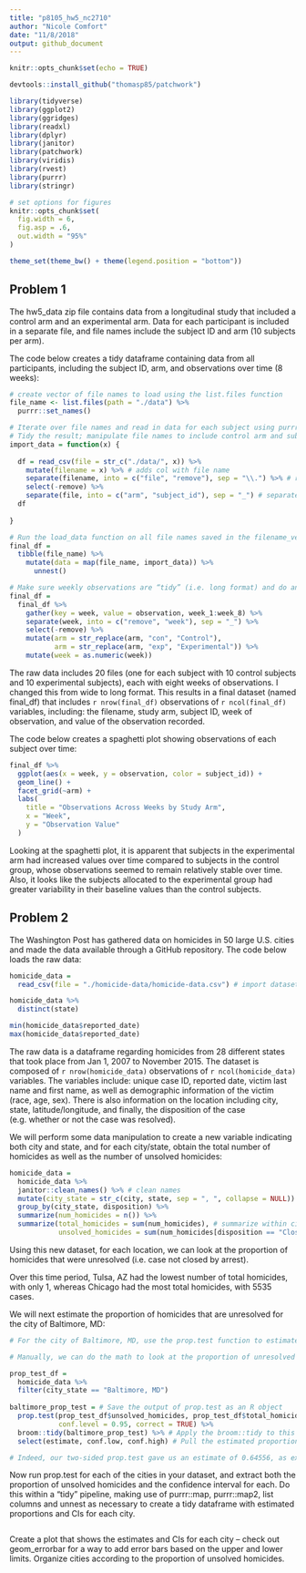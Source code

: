 ```yaml
---
title: "p8105_hw5_nc2710"
author: "Nicole Comfort"
date: "11/8/2018"
output: github_document
---
```


```r
knitr::opts_chunk$set(echo = TRUE)

devtools::install_github("thomasp85/patchwork")

library(tidyverse)
library(ggplot2)
library(ggridges)
library(readxl)
library(dplyr)
library(janitor)
library(patchwork)
library(viridis)
library(rvest)
library(purrr)
library(stringr) 

# set options for figures
knitr::opts_chunk$set(
  fig.width = 6,
  fig.asp = .6,
  out.width = "95%"
)

theme_set(theme_bw() + theme(legend.position = "bottom"))
```

## Problem 1 

The hw5_data zip file contains data from a longitudinal study that included a control arm and an experimental arm. Data for each participant is included in a separate file, and file names include the subject ID and arm (10 subjects per arm). 

The code below creates a tidy dataframe containing data from all participants, including the subject ID, arm, and observations over time (8 weeks): 

```r

# create vector of file names to load using the list.files function 
file_name <- list.files(path = "./data") %>% 
  purrr::set_names()

# Iterate over file names and read in data for each subject using purrr::map and saving the result as a new variable in the dataframe
# Tidy the result; manipulate file names to include control arm and subject ID
import_data = function(x) {
  
  df = read_csv(file = str_c("./data/", x)) %>% 
    mutate(filename = x) %>% # adds col with file name
    separate(filename, into = c("file", "remove"), sep = "\\.") %>% # remove .csv from file col
    select(-remove) %>% 
    separate(file, into = c("arm", "subject_id"), sep = "_") # separate file col into arm and subj id variables
  df
  
}

# Run the load_data function on all file names saved in the filename_vector, save output as a list col in a new df called final_df
final_df = 
  tibble(file_name) %>% 
    mutate(data = map(file_name, import_data)) %>% 
      unnest()

# Make sure weekly observations are “tidy” (i.e. long format) and do any other tidying that’s necessary
final_df =
  final_df %>% 
    gather(key = week, value = observation, week_1:week_8) %>% 
    separate(week, into = c("remove", "week"), sep = "_") %>%
    select(-remove) %>% 
    mutate(arm = str_replace(arm, "con", "Control"),
           arm = str_replace(arm, "exp", "Experimental")) %>% 
    mutate(week = as.numeric(week))

```

The raw data includes 20 files (one for each subject with 10 control subjects and 10 experimental subjects), each with eight weeks of observations. I changed this from wide to long format. This results in a final dataset (named final_df) that includes `r nrow(final_df)` observations of `r ncol(final_df)` variables, including: the filename, study arm, subject ID, week of observation, and value of the observation recorded. 

The code below creates a spaghetti plot showing observations of each subject over time:

```r

final_df %>% 
  ggplot(aes(x = week, y = observation, color = subject_id)) +
  geom_line() +
  facet_grid(~arm) +
  labs(
    title = "Observations Across Weeks by Study Arm",
    x = "Week",
    y = "Observation Value"
  )

```

Looking at the spaghetti plot, it is apparent that subjects in the experimental arm had increased values over time compared to subjects in the control group, whose observations seemed to remain relatively stable over time. Also, it looks like the subjects allocated to the experimental group had greater variability in their baseline values than the control subjects.  

## Problem 2 

The Washington Post has gathered data on homicides in 50 large U.S. cities and made the data available through a GitHub repository. The code below loads the raw data: 

```r

homicide_data =
  read_csv(file = "./homicide-data/homicide-data.csv") # import dataset

homicide_data %>% 
  distinct(state)

min(homicide_data$reported_date)
max(homicide_data$reported_date)

```

The raw data is a dataframe regarding homicides from 28 different states that took place from Jan 1, 2007 to November 2015. The dataset is composed of `r nrow(homicide_data)` observations of `r ncol(homicide_data)` variables. The variables include: unique case ID, reported date, victim last name and first name, as well as demographic information of the victim (race, age, sex). There is also information on the location including city, state, latitude/longitude, and finally, the disposition of the case (e.g. whether or not the case was resolved). 

We will perform some data manipulation to create a new variable indicating both city and state, and for each city/state, obtain the total number of homicides as well as the number of unsolved homicides: 

```r

homicide_data = 
  homicide_data %>% 
  janitor::clean_names() %>% # clean names
  mutate(city_state = str_c(city, state, sep = ", ", collapse = NULL)) %>% # create a city_state variable (e.g. “Baltimore, MD”)
  group_by(city_state, disposition) %>% 
  summarize(num_homicides = n()) %>% 
  summarize(total_homicides = sum(num_homicides), # summarize within cities to obtain total # of homicides
            unsolved_homicides = sum(num_homicides[disposition == "Closed without arrest" | disposition == "Open/No arrest"])) # summarize within cities to obtain # of unsolved homicides (those for which the disposition is “Closed without arrest” or “Open/No arrest”).

```

Using this new dataset, for each location, we can look at the proportion of homicides that were unresolved (i.e. case not closed by arrest). 

Over this time period, Tulsa, AZ had the lowest number of total homicides, with only 1, whereas Chicago had the most total homicides, with 5535 cases. 

We will next estimate the proportion of homicides that are unresolved for the city of Baltimore, MD: 

```r

# For the city of Baltimore, MD, use the prop.test function to estimate the proportion of homicides that are unsolved

# Manually, we can do the math to look at the proportion of unresolved homicides for Baltimore: 1825/2877 = 0.64556 so this will be the estimate we try to get our code to produce 

prop_test_df = 
  homicide_data %>% 
  filter(city_state == "Baltimore, MD")
  
baltimore_prop_test = # Save the output of prop.test as an R object
  prop.test(prop_test_df$unsolved_homicides, prop_test_df$total_homicides,
            conf.level = 0.95, correct = TRUE) %>% 
  broom::tidy(baltimore_prop_test) %>% # Apply the broom::tidy to this object 
  select(estimate, conf.low, conf.high) # Pull the estimated proportion and confidence intervals from the resulting tidy dataframe

# Indeed, our two-sided prop.test gave us an estimate of 0.64556, as expected

```

Now run prop.test for each of the cities in your dataset, and extract both the proportion of unsolved homicides and the confidence interval for each. Do this within a “tidy” pipeline, making use of purrr::map, purrr::map2, list columns and unnest as necessary to create a tidy dataframe with estimated proportions and CIs for each city.

```r

```

Create a plot that shows the estimates and CIs for each city – check out geom_errorbar for a way to add error bars based on the upper and lower limits. Organize cities according to the proportion of unsolved homicides.

```r



```

